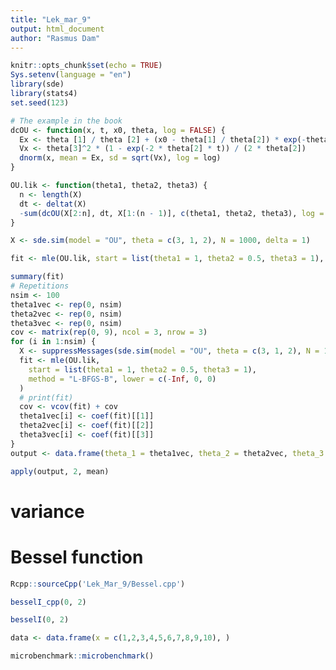```yaml
---
title: "Lek_mar_9"
output: html_document
author: "Rasmus Dam"
---
```


```r
knitr::opts_chunk$set(echo = TRUE)
Sys.setenv(language = "en")
library(sde)
library(stats4)
set.seed(123)
```

```r


# The example in the book
dcOU <- function(x, t, x0, theta, log = FALSE) {
  Ex <- theta [1] / theta [2] + (x0 - theta[1] / theta[2]) * exp(-theta[2] * t)
  Vx <- theta[3]^2 * (1 - exp(-2 * theta[2] * t)) / (2 * theta[2])
  dnorm(x, mean = Ex, sd = sqrt(Vx), log = log)
}

OU.lik <- function(theta1, theta2, theta3) {
  n <- length(X)
  dt <- deltat(X)
  -sum(dcOU(X[2:n], dt, X[1:(n - 1)], c(theta1, theta2, theta3), log = TRUE))
}

X <- sde.sim(model = "OU", theta = c(3, 1, 2), N = 1000, delta = 1)

fit <- mle(OU.lik, start = list(theta1 = 1, theta2 = 0.5, theta3 = 1), method = "L-BFGS-B", lower = c(-Inf, 0, 0))

summary(fit)
# Repetitions
nsim <- 100
theta1vec <- rep(0, nsim)
theta2vec <- rep(0, nsim)
theta3vec <- rep(0, nsim)
cov <- matrix(rep(0, 9), ncol = 3, nrow = 3)
for (i in 1:nsim) {
  X <- suppressMessages(sde.sim(model = "OU", theta = c(3, 1, 2), N = 1000, delta = 1))
  fit <- mle(OU.lik,
    start = list(theta1 = 1, theta2 = 0.5, theta3 = 1),
    method = "L-BFGS-B", lower = c(-Inf, 0, 0)
  )
  # print(fit)
  cov <- vcov(fit) + cov
  theta1vec[i] <- coef(fit)[[1]]
  theta2vec[i] <- coef(fit)[[2]]
  theta3vec[i] <- coef(fit)[[3]]
}
output <- data.frame(theta_1 = theta1vec, theta_2 = theta2vec, theta_3 = theta3vec)

apply(output, 2, mean)

```

# variance

# Bessel function

```r
Rcpp::sourceCpp('Lek_Mar_9/Bessel.cpp')

besselI_cpp(0, 2)

besselI(0, 2)

data <- data.frame(x = c(1,2,3,4,5,6,7,8,9,10), )

microbenchmark::microbenchmark()
```

